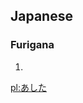 == Japanese ==                             
===Furigana===  
{{furigana2|ashita}}

# {{japdef|明日|[[tomorrow]]}}

[[pl:あした]]